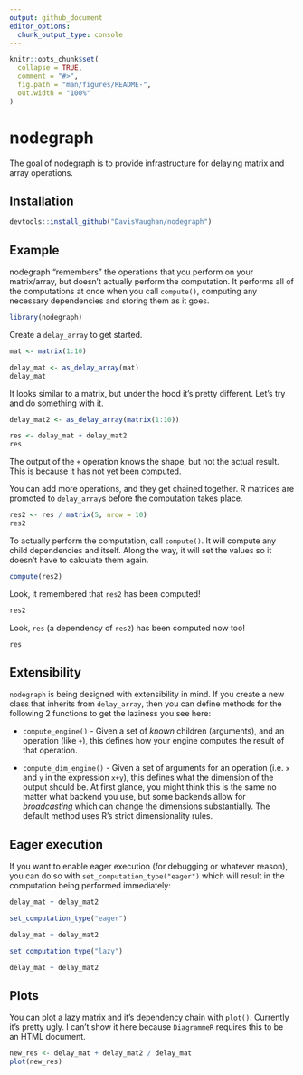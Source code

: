 ```yaml
---
output: github_document
editor_options: 
  chunk_output_type: console
---
```


<!-- README.md is generated from README.Rmd. Please edit that file -->

```r
knitr::opts_chunk$set(
  collapse = TRUE,
  comment = "#>",
  fig.path = "man/figures/README-",
  out.width = "100%"
)
```
# nodegraph

The goal of nodegraph is to provide infrastructure for delaying matrix and 
array operations.

## Installation

``` r
devtools::install_github("DavisVaughan/nodegraph")
```

## Example

nodegraph "remembers" the operations that you perform on your matrix/array,
but doesn't actually perform the computation. It performs all of the computations
at once when you call `compute()`, computing any necessary dependencies and
storing them as it goes.

```r
library(nodegraph)
```


Create a `delay_array` to get started.

```r
mat <- matrix(1:10)

delay_mat <- as_delay_array(mat)
delay_mat
```

It looks similar to a matrix, but under the hood it's pretty different. Let's
try and do something with it.

```r
delay_mat2 <- as_delay_array(matrix(1:10))

res <- delay_mat + delay_mat2
res
```

The output of the `+` operation knows the shape, but not the actual result. This
is because it has not yet been computed.

You can add more operations, and they get chained together. R matrices are
promoted to `delay_array`s before the computation takes place.

```r
res2 <- res / matrix(5, nrow = 10)
res2
```

To actually perform the computation, call `compute()`. It will compute any
child dependencies and itself. Along the way, it will set the values so it 
doesn't have to calculate them again.

```r
compute(res2)
```

Look, it remembered that `res2` has been computed!

```r
res2
```


Look, `res` (a dependency of `res2`) has been computed now too!

```r
res
```

## Extensibility

`nodegraph` is being designed with extensibility in mind. If you create a new
class that inherits from `delay_array`, then you can define methods for the
following 2 functions to get the laziness you see here:

* `compute_engine()` - Given a set of _known_ children (arguments), and an operation (like `+`),
this defines how your engine computes the result of that operation.

* `compute_dim_engine()` - Given a set of arguments for an operation (i.e. `x`
and `y` in the expression `x+y`), this defines what the dimension of the output
should be. At first glance, you might think this is the same no matter what
backend you use, but some backends allow for _broadcasting_ which can change
the dimensions substantially. The default method uses R's strict dimensionality
rules.

## Eager execution

If you want to enable eager execution (for debugging or whatever reason),
you can do so with `set_computation_type("eager")` which will result in the
computation being performed immediately:

```r
delay_mat + delay_mat2

set_computation_type("eager")

delay_mat + delay_mat2

set_computation_type("lazy")

delay_mat + delay_mat2
```

## Plots

You can plot a lazy matrix and it's dependency chain with `plot()`. Currently
it's pretty ugly. I can't show it here because `DiagrammeR` requires this to
be an HTML document.

```r
new_res <- delay_mat + delay_mat2 / delay_mat
plot(new_res)
```

